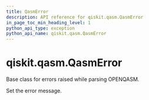 ```yaml
---
title: QasmError
description: API reference for qiskit.qasm.QasmError
in_page_toc_min_heading_level: 1
python_api_type: exception
python_api_name: qiskit.qasm.QasmError
---
```


# qiskit.qasm.QasmError

<Class id="qiskit.qasm.QasmError" github="https://github.com/qiskit/qiskit/tree/stable/0.21/qiskit/qasm/exceptions.py" signature="QasmError(*msg)">
  Base class for errors raised while parsing OPENQASM.

  Set the error message.
</Class>

